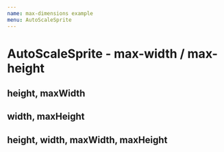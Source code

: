 ```yaml
---
name: max-dimensions example
menu: AutoScaleSprite
---
```



# AutoScaleSprite - max-width / max-height


## height, maxWidth

<Playground>
  <Stage width={200} height={200}>
    <AutoScaleSprite
      height={400}
      maxWidth={100}
      texture={docs.textures[0]}
    />
    <Sprite
      x={150}
      y={150}
      texture={docs.textures[0]}
    />
  </Stage>
</Playground>


## width, maxHeight

<Playground>
  <Stage width={200} height={200}>
    <AutoScaleSprite
      width={400}
      maxHeight={100}
      texture={docs.textures[0]}
    />
    <Sprite
      x={150}
      y={150}
      texture={docs.textures[0]}
    />
  </Stage>
</Playground>


## height, width, maxWidth, maxHeight

<Playground>
  <Stage width={200} height={200}>
    <AutoScaleSprite
      height={50}
      width={200}
      maxWidth={25}
      maxHeight={25}
      texture={docs.textures[0]}
    />
    <AutoScaleSprite
      height={50}
      width={200}
      maxWidth={250}
      maxHeight={250}
      texture={docs.textures[0]}
    />
    <Sprite
      x={150}
      y={150}
      texture={docs.textures[0]}
    />
  </Stage>
</Playground>
